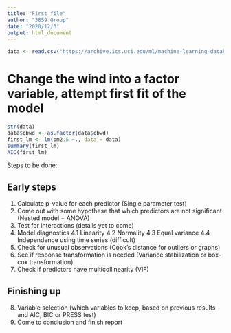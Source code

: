 ```yaml
---
title: "First file"
author: "3859 Group"
date: "2020/12/3"
output: html_document
---
```


```r
data <- read.csv("https://archive.ics.uci.edu/ml/machine-learning-databases/00381/PRSA_data_2010.1.1-2014.12.31.csv")
```

# Change the wind into a factor variable, attempt first fit of the model
```r
str(data)
data$cbwd <- as.factor(data$cbwd)
first_lm <- lm(pm2.5 ~., data = data)
summary(first_lm)
AIC(first_lm)

```

Steps to be done:

## Early steps
1. Calculate p-value for each predictor (Single parameter test)
2. Come out with some hypothese that which predictors are not significant (Nested model + ANOVA)
3. Test for interactions (details yet to come)
4. Model diagnostics 
  4.1 Linearity
  4.2 Normality
  4.3 Equal variance
  4.4 Independence using time series (difficult)
5. Check for unusual observations (Cook's distance for outliers or graphs)
6. See if response transformation is needed (Variance stabilization or box-cox transformation)
7. Check if predictors have multicollinearity (VIF)


## Finishing up
8. Variable selection (which variables to keep, based on previous results and AIC, BIC or PRESS test)
9. Come to conclusion and finish report



